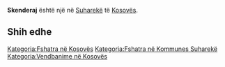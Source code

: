 {{Fshat në 
 | Emri                = Skenderaj
 | EmriAlt                = 
 | NAME_SHORT_FORM=      
 | NAME_GENERIC=      
 | NAME_SORT_NAME_RO=      SKENDERAJ
 | FULL_NAME_RO = Skenderaj
 | FULL_NAME_ND_RO=Skenderaj
 | SORT_NAME_RG=SKENDERAJ
 | FULL_NAME_RG=Skenderaj
 | FULL_NAME_ND_RG=Skenderaj
 | SRP_NAME_SHORT_FORM=      
 | SRP_NAME_GENERIC=      
 | SRP_NAME_SORT_NAME_RO=      
 | SRP_FULL_NAME_RO = 
 | SRP_FULL_NAME_ND_RO=
 | SRP_SORT_NAME_RG=
 | SRP_FULL_NAME_RG=
 | SRP_FULL_NAME_ND_RG=
 | Emri (Rasa dhanore) = 
 | Figura              = 
 | Shteti              = Kosovo
 | Komuna              = Suharekë
 | Kodi postar         = 
 | Sipërfaqja          = 

 | Popullsia           = 

 | Regj. i popullsisë  = 
 | Dend. e popullsisë  = 
 | Faqja zyrtare       = 
 <!--- Koordinatat ----> 
 | Gjerësia            = 42.746667
 | Gjatësia            = 20.788611
 | Lartësia            = 
}}
'''Skenderaj''' është një [[]] në [[Suharekë]] të [[Kosovës]].

<!-- == Gjeografia == -->
<!-- == Historia == -->
<!-- == Demografia == -->
== Shih edhe ==
{{Komuna Suharekë}}
{{Kosovo-Administrata-Cung}}

[[Kategoria:Fshatra në Kosovës]]
[[Kategoria:Fshatra në Kommunes Suharekë]]
[[Kategoria:Vendbanime në Kosovës]]